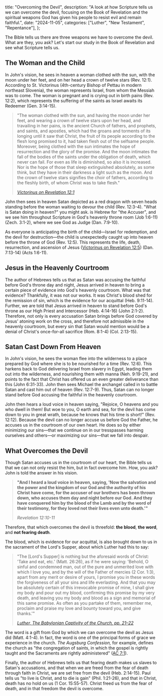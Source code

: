   title: "Overcoming the Devil",
  description: "A look at how Scripture tells us we can overcome the devil, focusing on the Book of Revelation and the spiritual weapons God has given his people to resist evil and remain faithful.",
  date: "2024-11-05",
  categories: ["Luther", "New Testament", "Repentance"],
};

The Bible tells us there are three weapons we have to overcome the devil. What are they, you ask? Let's start our study in the Book of Revelation and see what Scripture tells us.

## The Woman and the Child

In John's vision, he sees in heaven a woman clothed with the sun, with the moon under her feet, and on her head a crown of twelve stars (Rev. 12:1). According to St. Victorinus (4th-century Bishop of Pettau in modern northeast Slovenia), the woman represents Israel, from whom the Messiah was to come. The woman is pregnant and is crying out in birth pains (Rev. 12:2), which represents the suffering of the saints as Israel awaits its Redeemer (Gen. 3:14-15).

> "The woman clothed with the sun, and having the moon under her feet, and wearing a crown of twelve stars upon her head, and travailing in her pains, is the ancient Church of fathers, and prophets, and saints, and apostles, which had the groans and torments of its longing until it saw that Christ, the fruit of its people according to the flesh long promised to it, had taken flesh out of the selfsame people. Moreover, being clothed with the sun intimates the hope of resurrection and the glory of the promise. And the moon intimates the fall of the bodies of the saints under the obligation of death, which never can fail. For even as life is diminished, so also it is increased. Nor is the hope of those that sleep extinguished absolutely, as some think, but they have in their darkness a light such as the moon. And the crown of twelve stars signifies the choir of fathers, according to the fleshly birth, of whom Christ was to take flesh."
>
> <cite>[Victorinus on Revelation 12:1](https://www.newadvent.org/fathers/0712.htm)</cite>

John then sees in heaven Satan depicted as a red dragon with seven heads standing before the woman waiting to devour the child (Rev. 12:3-4). "What is Satan doing in heaven?" you might ask. <Definition lang="hebrew" anchor="satan" text="Satan" /> is Hebrew for "the Accuser", and we see him throughout Scripture in God's heavenly throne room (Job 1:6-11) (Zech. 3:1-2), where we see God as Judge (Dan. 7:9-10).

As everyone is anticipating the birth of the child—Israel for redemption, and the devil for destruction—the child is unexpectedly caught up into heaven before the throne of God (Rev. 12:5). This represents the life, death, resurrection, and ascension of Jesus ([Victorinus on Revelation 12:5](https://www.newadvent.org/fathers/0712.htm)) (Dan. 7:13-14) (Acts 1:6-11).

## Jesus in the Heavenly Courtroom

The author of Hebrews tells us that as Satan was accusing the faithful before God's throne day and night, Jesus arrived in heaven to bring a certain piece of evidence into God's heavenly courtroom. What was that evidence? Thankfully, it was not our works. It was Christ's blood shed for the remission of sin, which is the evidence for our acquittal (Heb. 9:11-14). Further, we are told that Jesus arrived in heaven to stand before God's throne as our High Priest and Intercessor (Heb. 4:14-16) (John 2:1-2). Therefore, not only is every accusation Satan brings before God covered by Jesus' atoning work on the cross, and therefore not admissible in the heavenly courtroom, but every sin that Satan would mention would be a denial of Christ's once-for-all sacrifice (Rom. 8:1-4) (Col. 2:13-15).

## Satan Cast Down From Heaven

In John's vision, he sees the woman flee into the wilderness to a place prepared by God where she is to be nourished for a time (Rev. 12:6). This harkens back to God delivering Israel from slavery in Egypt, leading them out into the wilderness, and nourishing them with manna (Neh. 9:19-21), and points to the fact that Christ has offered us an even greater deliverance than this (John 6:31-33). John then sees Michael the archangel called in to battle Satan and cast him out of heaven (Rev. 12:7-9). Thus, Satan can no longer stand before God accusing the faithful in the heavenly courtroom.

John then hears a loud voice in heaven saying, "Rejoice, O heavens and you who dwell in them! But woe to you, O earth and sea, for the devil has come down to you in great wrath, because he knows that his time is short!" (Rev. 12:12). Because the devil can no longer accuse us before God the Father, he accuses us in the courtroom of our own heart. He does so by either minimizing our sins—that we continue on in our tresspasses harming ourselves and others—or maximizing our sins—that we fall into despair.

## What Overcomes the Devil

Though Satan accuses us in the courtroom of our heart, the Bible tells us that we can not only resist the him, but in fact overcome him. How, you ask? John is told the answer in his vision.

> **"And I heard a loud voice in heaven, saying, 'Now the salvation and the power and the kingdom of our God and the authority of his Christ have come, for the accuser of our brothers has been thrown down, who accuses them day and night before our God. And they have conquered him by the blood of the Lamb and by the word of their testimony, for they loved not their lives even unto death.'"**
>
> <cite>Revelation 12:10-11</cite>

Therefore, that which overcomes the devil is threefold: **the blood**, **the word**, and **not fearing death**.

The blood, which is evidence for our acquittal, is also brought down to us in the sacrament of the Lord's Supper, about which Luther had this to say:

> "The [Lord's Supper] is nothing but the aforesaid words of Christ: 'Take and eat, etc.' (Matt. 26:26), as if he were saying: 'Behold, O sinful and condemned man, out of the pure and unmerited love with which I love you, and by the will of the Father of mercies (2 Cor. 1:3), apart from any merit or desire of yours, I promise you in these words the forgiveness of all your sins and life everlasting. And that you may be absolutely certain of this irrevocable promise of mine, I shall give my body and pour out my blood, confirming this promise by my very death, and leaving you my body and blood as a sign and memorial of this same promise. As often as you partake of them, remember me, proclaim and praise my love and bounty toward you, and give thanks.'"
>
> <cite>[Luther, *The Babylonian Captivity of the Church*, pp. 21–22](https://www.onthewing.org/user/Luther%20-%20Babylonian%20Captivity.pdf)</cite>

The word is a gift from God by which we can overcome the devil as Jesus did (Matt. 4:1-4). In fact, the word is one of the principal forms of grace we experience in the church. *The Augsburg Confession,* for example, defines the church as "the congregation of saints, in which the gospel is rightly taught and the Sacraments are rightly administered" ([AC 7:1](https://bookofconcord.org/augsburg-confession/of-the-church/)).

Finally, the author of Hebrews tells us that fearing death makes us slaves to Satan's accusations, and that when we are freed from the fear of death through faith in Christ, we are set free from the devil (Heb. 2:14-15). Paul tells us "to live is Christ, and to die is gain" (Phil. 1:21-26), and that in Christ, death has no hold on us (1 Cor. 15:55-57). Christ freed us from the fear of death, and in that freedom the devil is overcome.
